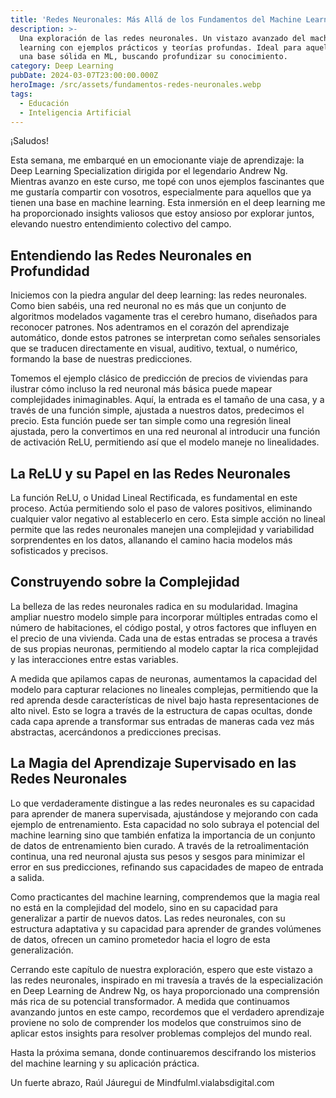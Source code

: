 ```yaml
---
title: 'Redes Neuronales: Más Allá de los Fundamentos del Machine Learning'
description: >-
  Una exploración de las redes neuronales. Un vistazo avanzado del machine
  learning con ejemplos prácticos y teorías profundas. Ideal para aquellos con
  una base sólida en ML, buscando profundizar su conocimiento.
category: Deep Learning
pubDate: 2024-03-07T23:00:00.000Z
heroImage: /src/assets/fundamentos-redes-neuronales.webp
tags:
  - Educación
  - Inteligencia Artificial
---
```


¡Saludos!

Esta semana, me embarqué en un emocionante viaje de aprendizaje: la Deep Learning Specialization dirigida por el legendario Andrew Ng. Mientras avanzo en este curso, me topé con unos ejemplos fascinantes que me gustaría compartir con vosotros, especialmente para aquellos que ya tienen una base en machine learning. Esta inmersión en el deep learning me ha proporcionado insights valiosos que estoy ansioso por explorar juntos, elevando nuestro entendimiento colectivo del campo.

## Entendiendo las Redes Neuronales en Profundidad

Iniciemos con la piedra angular del deep learning: las redes neuronales. Como bien sabéis, una red neuronal no es más que un conjunto de algoritmos modelados vagamente tras el cerebro humano, diseñados para reconocer patrones. Nos adentramos en el corazón del aprendizaje automático, donde estos patrones se interpretan como señales sensoriales que se traducen directamente en visual, auditivo, textual, o numérico, formando la base de nuestras predicciones.

Tomemos el ejemplo clásico de predicción de precios de viviendas para ilustrar cómo incluso la red neuronal más básica puede mapear complejidades inimaginables. Aquí, la entrada es el tamaño de una casa, y a través de una función simple, ajustada a nuestros datos, predecimos el precio. Esta función puede ser tan simple como una regresión lineal ajustada, pero la convertimos en una red neuronal al introducir una función de activación ReLU, permitiendo así que el modelo maneje no linealidades.

## La ReLU y su Papel en las Redes Neuronales

La función ReLU, o Unidad Lineal Rectificada, es fundamental en este proceso. Actúa permitiendo solo el paso de valores positivos, eliminando cualquier valor negativo al establecerlo en cero. Esta simple acción no lineal permite que las redes neuronales manejen una complejidad y variabilidad sorprendentes en los datos, allanando el camino hacia modelos más sofisticados y precisos.

## Construyendo sobre la Complejidad

La belleza de las redes neuronales radica en su modularidad. Imagina ampliar nuestro modelo simple para incorporar múltiples entradas como el número de habitaciones, el código postal, y otros factores que influyen en el precio de una vivienda. Cada una de estas entradas se procesa a través de sus propias neuronas, permitiendo al modelo captar la rica complejidad y las interacciones entre estas variables.

A medida que apilamos capas de neuronas, aumentamos la capacidad del modelo para capturar relaciones no lineales complejas, permitiendo que la red aprenda desde características de nivel bajo hasta representaciones de alto nivel. Esto se logra a través de la estructura de capas ocultas, donde cada capa aprende a transformar sus entradas de maneras cada vez más abstractas, acercándonos a predicciones precisas.

## La Magia del Aprendizaje Supervisado en las Redes Neuronales

Lo que verdaderamente distingue a las redes neuronales es su capacidad para aprender de manera supervisada, ajustándose y mejorando con cada ejemplo de entrenamiento. Esta capacidad no solo subraya el potencial del machine learning sino que también enfatiza la importancia de un conjunto de datos de entrenamiento bien curado. A través de la retroalimentación continua, una red neuronal ajusta sus pesos y sesgos para minimizar el error en sus predicciones, refinando sus capacidades de mapeo de entrada a salida.

Como practicantes del machine learning, comprendemos que la magia real no está en la complejidad del modelo, sino en su capacidad para generalizar a partir de nuevos datos. Las redes neuronales, con su estructura adaptativa y su capacidad para aprender de grandes volúmenes de datos, ofrecen un camino prometedor hacia el logro de esta generalización.

Cerrando este capítulo de nuestra exploración, espero que este vistazo a las redes neuronales, inspirado en mi travesía a través de la especialización en Deep Learning de Andrew Ng, os haya proporcionado una comprensión más rica de su potencial transformador. A medida que continuamos avanzando juntos en este campo, recordemos que el verdadero aprendizaje proviene no solo de comprender los modelos que construimos sino de aplicar estos insights para resolver problemas complejos del mundo real.

Hasta la próxima semana, donde continuaremos descifrando los misterios del machine learning y su aplicación práctica.

Un fuerte abrazo,
Raúl Jáuregui de Mindfulml.vialabsdigital.com
